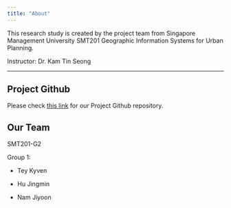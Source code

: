 ```yaml
---
title: "About"
---
```


This research study is created by the project team from Singapore Management University SMT201 Geographic Information Systems for Urban Planning.

Instructor: Dr. Kam Tin Seong

------------------------------------------------------------------------

## Project Github

Please check [this link](https://github.com/jyoonnm/G2_Group1) for our Project Github repository.

## Our Team

SMT201-G2

Group 1:

-   Tey Kyven

-   Hu Jingmin

-   Nam Jiyoon
